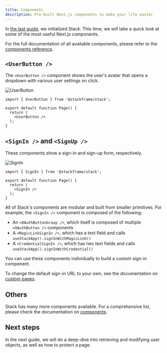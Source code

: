 ```yaml
---
title: Components
description: Pre-built Next.js components to make your life easier
---
```


In [the last guide](./setup.mdx), we initialized Stack. This time, we will take a quick look at some of the most useful Next.js components.

For the full documentation of all available components, please refer to the [components reference](/components).

## `<UserButton />`

The `<UserButton />` component shows the user's avatar that opens a dropdown with various user settings on click.

<div className="stack-white-image-showcase stack-200h">
  <img src="/imgs/user-button.png" alt="UserButton" />
</div>

```tsx title="page.tsx"
import { UserButton } from '@stackframe/stack';

export default function Page() {
  return (
    <UserButton />
  );
}
```

## `<SignIn />` and `<SignUp />`

These components show a sign-in and sign-up form, respectively.

<div className="stack-white-image-showcase stack-350h">
  <img src="/imgs/sign-in.png" alt="SignIn" />
</div>

```tsx title="page.tsx"
import { SignIn } from '@stackframe/stack';

export default function Page() {
  return (
    <SignIn />
  );
}
```

All of Stack's components are modular and built from smaller primitives. For example, the `<SignIn />` component is composed of the following:

- An `<OAuthButtonGroup />`, which itself is composed of multiple `<OAuthButton />` components
- A `<MagicLinkSignIn />`, which has a text field and calls `useStackApp().signInWithMagicLink()`
- A `<CredentialSignIn />`, which has two text fields and calls `useStackApp().signInWithCredential()`

You can use these components individually to build a custom sign-in component.

To change the default sign-in URL to your own, see the documentation on [custom pages](../customization/custom-pages.mdx).

## Others

Stack has many more components available. For a comprehensive list, please check the documentation on [components](../components).

## Next steps

In the next guide, we will do a deep-dive into retrieving and modifying user objects, as well as how to protect a page.
